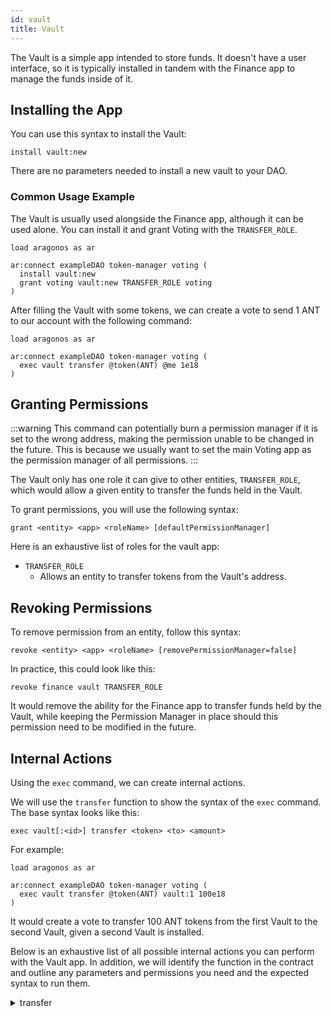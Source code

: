 ```yaml
---
id: vault
title: Vault
---
```


The Vault is a simple app intended to store funds. It doesn't have a user interface, so it is typically installed in tandem with the Finance app to manage the funds inside of it.


## Installing the App

You can use this syntax to install the Vault:

```
install vault:new
```

There are no parameters needed to install a new vault to your DAO.

### Common Usage Example

The Vault is usually used alongside the Finance app, although it can be used alone. You can install it and grant Voting with the `TRANSFER_ROLE`.

```
load aragonos as ar

ar:connect exampleDAO token-manager voting (
  install vault:new
  grant voting vault:new TRANSFER_ROLE voting
)
```

After filling the Vault with some tokens, we can create a vote to send 1 ANT to our account with the following command:

```
load aragonos as ar

ar:connect exampleDAO token-manager voting (
  exec vault transfer @token(ANT) @me 1e18
)
```


<InstallVersioning />

## Granting Permissions

:::warning
This command can potentially burn a permission manager if it is set to the wrong address, making the permission unable to be changed in the future. This is because we usually want to set the main Voting app as the permission manager of all permissions.
:::

The Vault only has one role it can give to other entities, `TRANSFER_ROLE`, which would allow a given entity to transfer the funds held in the Vault.

To grant permissions, you will use the following syntax:

```
grant <entity> <app> <roleName> [defaultPermissionManager]
```

Here is an exhaustive list of roles for the vault app:

- `TRANSFER_ROLE`
  - Allows an entity to transfer tokens from the Vault's address.


<TypesOfEntities />



<OracleGrant />

## Revoking Permissions
To remove permission from an entity, follow this syntax:

```
revoke <entity> <app> <roleName> [removePermissionManager=false]
```

In practice, this could look like this:

```
revoke finance vault TRANSFER_ROLE
```

It would remove the ability for the Finance app to transfer funds held by the Vault, while keeping the Permission Manager in place should this permission need to be modified in the future.

## Internal Actions


Using the `exec` command, we can create internal actions.

We will use the `transfer` function to show the syntax of the `exec` command. The base syntax looks like this:

```
exec vault[:<id>] transfer <token> <to> <amount>
```

For example:

```
load aragonos as ar

ar:connect exampleDAO token-manager voting (
  exec vault transfer @token(ANT) vault:1 100e18
)
```

It would create a vote to transfer 100 ANT tokens from the first Vault to the second Vault, given a second Vault is installed.

Below is an exhaustive list of all possible internal actions you can perform with the Vault app. In addition, we will identify the function in the contract and outline any parameters and permissions you need and the expected syntax to run them.

<details>
<summary>transfer</summary>

Transfers tokens from the Vault to a specified ETH address.

#### Parameters

- `token` - The token contract address of the token you wish to transfer. (address)
- `to` - The ETH address to send tokens to. (address)
- `value` - The number of tokens you wish to send, considering the decimal precision. (uint256)

#### Permissions

The entity executing the action via the Vault will need the `TRANSFER_ROLE` role.

#### Syntax

```
exec vault transfer <token> <to> <value>
```

</details>
